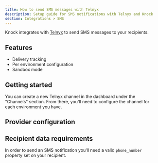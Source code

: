 ```yaml
---
title: How to send SMS messages with Telnyx
description: Setup guide for SMS notifications with Telnyx and Knock
section: Integrations > SMS
---
```



Knock integrates with [Telnyx](https://telnyx.com/) to send SMS messages to your recipients.

## Features

- Delivery tracking
- Per environment configuration
- Sandbox mode

## Getting started

You can create a new Telnyx channel in the dashboard under the "Channels" section. From there, you'll need to configure the channel for each environment you have.

## Provider configuration

<Attributes>
  <Attribute
    name="Account ID"
    type="string*"
    description="The account ID from Twilio"
  />
  <Attribute
    name="Auth token"
    type="string*"
    description="The auth token from Twilio."
  />
  <Attribute
    name="From phone number"
    type="string*"
    description="The phone number to send messages from."
  />
  <Attribute
    name="Short code"
    type="string*"
    description="The short code to send messages from."
  />
  <Attribute
    name="Sender ID"
    type="string*"
    description="The Sender ID to send messages from."
  />
</Attributes>

## Recipient data requirements

In order to send an SMS notification you'll need a valid `phone_number` property set on your recipient.

